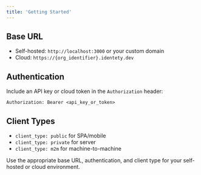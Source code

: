 ```yaml
---
title: 'Getting Started'
---
```


## Base URL
- Self-hosted: `http://localhost:3000` or your custom domain
- Cloud: `https://{org_identifier}.identety.dev` 

## Authentication
Include an API key or cloud token in the `Authorization` header:
```
Authorization: Bearer <api_key_or_token>
```

## Client Types
- `client_type: public` for SPA/mobile 
- `client_type: private` for server
- `client_type: m2m` for machine-to-machine

Use the appropriate base URL, authentication, and client type for your self-hosted or cloud environment.